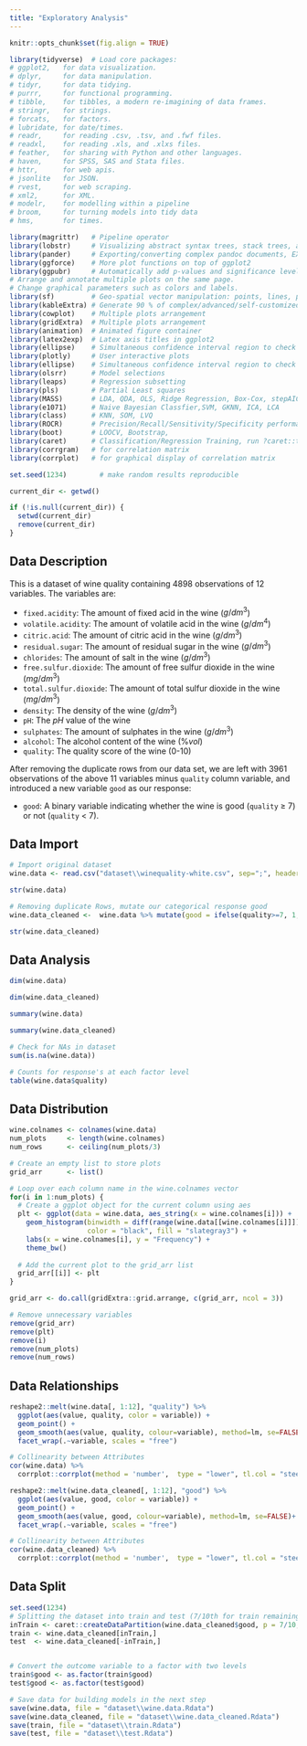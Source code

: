 ```yaml
---
title: "Exploratory Analysis"
---
```


```r
knitr::opts_chunk$set(fig.align = TRUE)

library(tidyverse)  # Load core packages: 
# ggplot2,   for data visualization.
# dplyr,     for data manipulation.
# tidyr,     for data tidying.
# purrr,     for functional programming.
# tibble,    for tibbles, a modern re-imagining of data frames.
# stringr,   for strings.
# forcats,   for factors.
# lubridate, for date/times.
# readr,     for reading .csv, .tsv, and .fwf files.
# readxl,    for reading .xls, and .xlxs files.
# feather,   for sharing with Python and other languages.
# haven,     for SPSS, SAS and Stata files.
# httr,      for web apis.
# jsonlite   for JSON.
# rvest,     for web scraping.
# xml2,      for XML.
# modelr,    for modelling within a pipeline
# broom,     for turning models into tidy data
# hms,       for times.

library(magrittr)   # Pipeline operator
library(lobstr)     # Visualizing abstract syntax trees, stack trees, and object sizes
library(pander)     # Exporting/converting complex pandoc documents, EX: df to Pandoc table
library(ggforce)    # More plot functions on top of ggplot2
library(ggpubr)     # Automatically add p-values and significance levels  plots. 
# Arrange and annotate multiple plots on the same page. 
# Change graphical parameters such as colors and labels.
library(sf)         # Geo-spatial vector manipulation: points, lines, polygons
library(kableExtra) # Generate 90 % of complex/advanced/self-customized/beautiful tables
library(cowplot)    # Multiple plots arrangement
library(gridExtra)  # Multiple plots arrangement
library(animation)  # Animated figure container
library(latex2exp)  # Latex axis titles in ggplot2
library(ellipse)    # Simultaneous confidence interval region to check C.I. of 2 slope parameters
library(plotly)     # User interactive plots
library(ellipse)    # Simultaneous confidence interval region to check C.I. of 2 regressors
library(olsrr)      # Model selections 
library(leaps)      # Regression subsetting 
library(pls)        # Partial Least squares
library(MASS)       # LDA, QDA, OLS, Ridge Regression, Box-Cox, stepAIC, etc,.
library(e1071)      # Naive Bayesian Classfier,SVM, GKNN, ICA, LCA
library(class)      # KNN, SOM, LVQ
library(ROCR)       # Precision/Recall/Sensitivity/Specificity performance plot 
library(boot)       # LOOCV, Bootstrap,
library(caret)      # Classification/Regression Training, run ?caret::trainControl
library(corrgram)   # for correlation matrix
library(corrplot)   # for graphical display of correlation matrix

set.seed(1234)        # make random results reproducible

current_dir <- getwd()

if (!is.null(current_dir)) {
  setwd(current_dir)
  remove(current_dir)
}
```


## Data Description

This is a dataset of wine quality containing 4898 observations of 12 variables. The variables are:

-   `fixed.acidity`: The amount of fixed acid in the wine ($g/dm^3$)
-   `volatile.acidity`: The amount of volatile acid in the wine ($g/dm^4$)
-   `citric.acid`: The amount of citric acid in the wine ($g/dm^3$)
-   `residual.sugar`: The amount of residual sugar in the wine ($g/dm^3$)
-   `chlorides`: The amount of salt in the wine ($g/dm^3$)
-   `free.sulfur.dioxide`: The amount of free sulfur dioxide in the wine ($mg/dm^3$)
-   `total.sulfur.dioxide`: The amount of total sulfur dioxide in the wine ($mg/dm^3$)
-   `density`: The density of the wine ($g/dm^3$)
-   `pH`: The $pH$ value of the wine
-   `sulphates`: The amount of sulphates in the wine ($g/dm^3$)
-   `alcohol`: The alcohol content of the wine ($\% vol$)
-   `quality`: The quality score of the wine (0-10)

After removing the duplicate rows from our data set, we are left with 3961 observations of the above 11 variables minus `quality` column variable, and introduced a new variable `good` as our response:

-   `good`: A binary variable indicating whether the wine is good (`quality` $\geq$ 7) or not (`quality` $<$ 7).


## Data Import
```r
# Import original dataset
wine.data <- read.csv("dataset\\winequality-white.csv", sep=";", header = T)

str(wine.data)

# Removing duplicate Rows, mutate our categorical response good
wine.data_cleaned <-  wine.data %>% mutate(good = ifelse(quality>=7, 1, 0)) %>% distinct() %>% dplyr::select(-quality)

str(wine.data_cleaned)
```


## Data Analysis
```r
dim(wine.data)

dim(wine.data_cleaned)

summary(wine.data)

summary(wine.data_cleaned)

# Check for NAs in dataset
sum(is.na(wine.data))

# Counts for response's at each factor level
table(wine.data$quality)
```

## Data Distribution
```r
wine.colnames <- colnames(wine.data)
num_plots     <- length(wine.colnames)
num_rows      <- ceiling(num_plots/3)

# Create an empty list to store plots
grid_arr      <- list()

# Loop over each column name in the wine.colnames vector
for(i in 1:num_plots) {
  # Create a ggplot object for the current column using aes
  plt <- ggplot(data = wine.data, aes_string(x = wine.colnames[i])) +
    geom_histogram(binwidth = diff(range(wine.data[[wine.colnames[i]]]))/30, 
                   color = "black", fill = "slategray3") +
    labs(x = wine.colnames[i], y = "Frequency") +
    theme_bw()
  
  # Add the current plot to the grid_arr list
  grid_arr[[i]] <- plt
}

grid_arr <- do.call(gridExtra::grid.arrange, c(grid_arr, ncol = 3))
```


```r
# Remove unnecessary variables
remove(grid_arr)
remove(plt)
remove(i)
remove(num_plots)
remove(num_rows)
```

## Data Relationships
```r
reshape2::melt(wine.data[, 1:12], "quality") %>% 
  ggplot(aes(value, quality, color = variable)) +  
  geom_point() + 
  geom_smooth(aes(value, quality, colour=variable), method=lm, se=FALSE)+
  facet_wrap(.~variable, scales = "free")

# Collinearity between Attributes
cor(wine.data) %>% 
  corrplot::corrplot(method = 'number',  type = "lower", tl.col = "steelblue", number.cex = 0.5)
```

```r
reshape2::melt(wine.data_cleaned[, 1:12], "good") %>% 
  ggplot(aes(value, good, color = variable)) +  
  geom_point() + 
  geom_smooth(aes(value, good, colour=variable), method=lm, se=FALSE)+
  facet_wrap(.~variable, scales = "free")

# Collinearity between Attributes
cor(wine.data_cleaned) %>% 
  corrplot::corrplot(method = 'number',  type = "lower", tl.col = "steelblue", number.cex = 0.5)
```

## Data Split
```r
set.seed(1234)
# Splitting the dataset into train and test (7/10th for train remaining for test)
inTrain <- caret::createDataPartition(wine.data_cleaned$good, p = 7/10, list = F)
train <- wine.data_cleaned[inTrain,]
test  <- wine.data_cleaned[-inTrain,]


# Convert the outcome variable to a factor with two levels
train$good <- as.factor(train$good)
test$good <- as.factor(test$good)

# Save data for building models in the next step
save(wine.data, file = "dataset\\wine.data.Rdata")
save(wine.data_cleaned, file = "dataset\\wine.data_cleaned.Rdata")
save(train, file = "dataset\\train.Rdata")
save(test, file = "dataset\\test.Rdata")
```
